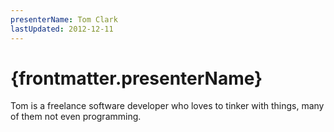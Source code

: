 ```yaml
---
presenterName: Tom Clark
lastUpdated: 2012-12-11
---
```


# {frontmatter.presenterName}

Tom is a freelance software developer who loves to tinker with things, many of them not even programming.
